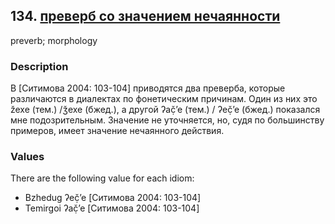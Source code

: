 ## 134. <a href =  'https://agricolamz.github.io/The_Circassian_Isoglosses_Database/134.html' target='_blank'>преверб со значением нечаянности</a>
preverb; morphology

### Description

В [Ситимова 2004: 103-104] приводятся два преверба, которые различаются в диалектах по фонетическим причинам. Один из них это žexe (тем.) /ǯexe (бжед.), а другой ʔač̣’e (тем.) / ʔeč̣’e (бжед.) показался мне подозрительным. Значение не уточняется, но, судя по большинству примеров, имеет значение нечаянного действия.

### Values
There are the following value for each idiom:

* Bzhedug  ʔeč̣’e [Ситимова 2004: 103-104] 
* Temirgoi  ʔač̣’e [Ситимова 2004: 103-104] 

